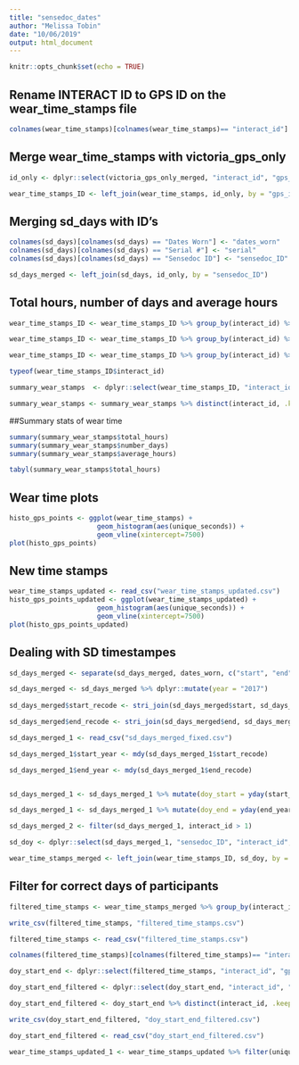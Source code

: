 ```yaml
---
title: "sensedoc_dates"
author: "Melissa Tobin"
date: "10/06/2019"
output: html_document
---
```


```r
knitr::opts_chunk$set(echo = TRUE)
```

## Rename INTERACT ID to GPS ID on the wear_time_stamps file
```r
colnames(wear_time_stamps)[colnames(wear_time_stamps)== "interact_id"] <- "gps_id" #this is the gps ID not interact ID. Changed name to reflect that
```

## Merge wear_time_stamps with victoria_gps_only 
```r
id_only <- dplyr::select(victoria_gps_only_merged, "interact_id", "gps_id", "sensedoc_ID" )

wear_time_stamps_ID <- left_join(wear_time_stamps, id_only, by = "gps_id")
```

## Merging sd_days with ID's 
```r
colnames(sd_days)[colnames(sd_days) == "Dates Worn"] <- "dates_worn"
colnames(sd_days)[colnames(sd_days) == "Serial #"] <- "serial"
colnames(sd_days)[colnames(sd_days) == "Sensedoc ID"] <- "sensedoc_ID"

sd_days_merged <- left_join(sd_days, id_only, by = "sensedoc_ID")
```

## Total hours, number of days and average hours 
```r
wear_time_stamps_ID <- wear_time_stamps_ID %>% group_by(interact_id) %>% mutate(total_hours = sum(unique_hours))

wear_time_stamps_ID <- wear_time_stamps_ID %>% group_by(interact_id) %>% mutate(number_days = sum(unique_days))

wear_time_stamps_ID <- wear_time_stamps_ID %>% group_by(interact_id) %>% mutate(average_hours = total_hours/number_days)

typeof(wear_time_stamps_ID$interact_id)

summary_wear_stamps  <- dplyr::select(wear_time_stamps_ID, "interact_id", "total_hours", "number_days", "average_hours") #creating a new data frame with just this info

summary_wear_stamps <- summary_wear_stamps %>% distinct(interact_id, .keep_all = TRUE) #removes duplicates
```

##Summary stats of wear time
```r
summary(summary_wear_stamps$total_hours)
summary(summary_wear_stamps$number_days)
summary(summary_wear_stamps$average_hours)

tabyl(summary_wear_stamps$total_hours)
```

## Wear time plots 
```r
histo_gps_points <- ggplot(wear_time_stamps) + 
                      geom_histogram(aes(unique_seconds)) + 
                      geom_vline(xintercept=7500)
plot(histo_gps_points)

```

## New time stamps 

```r
wear_time_stamps_updated <- read_csv("wear_time_stamps_updated.csv")
histo_gps_points_updated <- ggplot(wear_time_stamps_updated) + 
                      geom_histogram(aes(unique_seconds)) + 
                      geom_vline(xintercept=7500)
plot(histo_gps_points_updated)
```

## Dealing with SD timestampes
```r
sd_days_merged <- separate(sd_days_merged, dates_worn, c("start", "end"), sep = "-")

sd_days_merged <- sd_days_merged %>% dplyr::mutate(year = "2017") 
                             
sd_days_merged$start_recode <- stri_join(sd_days_merged$start, sd_days_merged$year, sep = " ", collapse = NULL, ignore_null = FALSE)

sd_days_merged$end_recode <- stri_join(sd_days_merged$end, sd_days_merged$year, sep = " ", collapse = NULL, ignore_null = FALSE)

sd_days_merged_1 <- read_csv("sd_days_merged_fixed.csv")

sd_days_merged_1$start_year <- mdy(sd_days_merged_1$start_recode)

sd_days_merged_1$end_year <- mdy(sd_days_merged_1$end_recode)


sd_days_merged_1 <- sd_days_merged_1 %>% mutate(doy_start = yday(start_year))

sd_days_merged_1 <- sd_days_merged_1 %>% mutate(doy_end = yday(end_year))

sd_days_merged_2 <- filter(sd_days_merged_1, interact_id > 1)

sd_doy <- dplyr::select(sd_days_merged_1, "sensedoc_ID", "interact_id", "doy_start", "doy_end")

wear_time_stamps_merged <- left_join(wear_time_stamps_ID, sd_doy, by = "sensedoc_ID")
```

## Filter for correct days of participants 
```r
filtered_time_stamps <- wear_time_stamps_merged %>% group_by(interact_id.x)  %>% filter(doy >= doy_start) %>% filter(doy <= doy_end) %>% filter(unique_seconds > 7500)

write_csv(filtered_time_stamps, "filtered_time_stamps.csv")
```

```r
filtered_time_stamps <- read_csv("filtered_time_stamps.csv")

colnames(filtered_time_stamps)[colnames(filtered_time_stamps)== "interact_id.x"] <- "interact_id"

doy_start_end <- dplyr::select(filtered_time_stamps, "interact_id", "gps_id", "doy", "doy_start", "doy_end", "unique_seconds")

doy_start_end_filtered <- dplyr::select(doy_start_end, "interact_id", "gps_id", "doy_start", "doy_end", "unique_seconds")

doy_start_end_filtered <- doy_start_end %>% distinct(interact_id, .keep_all = TRUE) #removes duplicates

write_csv(doy_start_end_filtered, "doy_start_end_filtered.csv")

doy_start_end_filtered <- read_csv("doy_start_end_filtered.csv")
```


```r
wear_time_stamps_updated_1 <- wear_time_stamps_updated %>% filter(unique_seconds > 7500)
```

